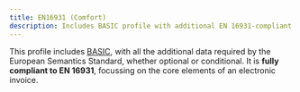 ```yaml
---
title: EN16931 (Comfort)
description: Includes BASIC profile with additional EN 16931-compliant data for invoices.
---
```


This profile includes [BASIC](/docs/profiles/basic), with
all the additional data required by the European Semantics Standard, whether optional or
conditional. It is **fully compliant to EN 16931**, focussing on the core elements of an electronic invoice.